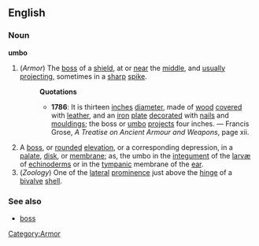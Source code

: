 ==English==
===Noun===
'''umbo'''
#(''Armor'') [[Category:Armor]] The [[boss]] of a [[shield]], at or [[near]] the [[middle]], and [[usually]] [[project]]ing, sometimes in a [[sharp]] [[spike]].
#:'''Quotations'''
#:*'''1786''': It is thirteen [[inch]]es [[diameter]], made of [[wood]] [[cover]]ed with [[leather]], and an [[iron]] [[plate]] [[decorate]]d with [[nail]]s and [[moulding]]s; the boss or [[umbo]] [[project]]s four inches. &mdash; Francis Grose, ''A Treatise on Ancient Armour and Weapons'', page xii.
#A [[boss]], or [[round]]ed [[elevation]], or a corresponding depression, in a [[palate]], [[disk]], or [[membrane]]; as, the umbo in the [[integument]] of the [[larvæ]] of [[echinoderm]]s or in the [[tympanic]] membrane of the [[ear]].
#(''Zoology'') One of the [[lateral]] [[prominence]] just above the [[hinge]] of a [[bivalve]] [[shell]].
===See also===
* [[boss]]